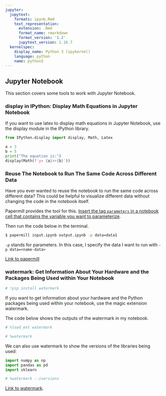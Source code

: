 ```yaml
---
jupyter:
  jupytext:
    formats: ipynb,Rmd
    text_representation:
      extension: .Rmd
      format_name: rmarkdown
      format_version: '1.2'
      jupytext_version: 1.16.7
  kernelspec:
    display_name: Python 3 (ipykernel)
    language: python
    name: python3
---
```


## Jupyter Notebook


This section covers some tools to work with Jupyter Notebook.


### display in IPython: Display Math Equations in Jupyter Notebook


If you want to use latex to display math equations in Jupyter Notebook, use the display module in the IPython library.

```python
from IPython.display import display, Math, Latex

a = 3
b = 5
print("The equation is:")
display(Math(f'y= {a}x+{b}'))
```

### Reuse The Notebook to Run The Same Code Across Different Data


Have you ever wanted to reuse the notebook to run the same code across different data? This could be helpful to visualize different data without changing the code in the notebook itself.

Papermill provides the tool for this. [Insert the tag `parameters` in a notebook cell that contains the variable you want to parameterize](https://papermill.readthedocs.io/en/latest/usage-parameterize.html).

Then run the code below in the terminal. 


```bash
$ papermill input.ipynb output.ipynb -p data=data1
```


`-p` stands for parameters. In this case, I specify the data I want to run with `-p data=<name-data>`


[Link to papermill](https://papermill.readthedocs.io/en/latest/usage-workflow.html)


### watermark: Get Information About Your Hardware and the Packages Being Used within Your Notebook

```python
# !pip install watermark 
```

If you want to get information about your hardware and the Python packages being used within your notebook, use the magic extension watermark.

The code below shows the outputs of the watermark in my notebook.

```python
# %load_ext watermark
```

```python
# %watermark
```

We can also use watermark to show the versions of the libraries being used:

```python
import numpy as np 
import pandas as pd 
import sklearn
```

```python
# %watermark --iversions 
```

[Link to watermark](https://github.com/rasbt/watermark#installation-and-updating).
